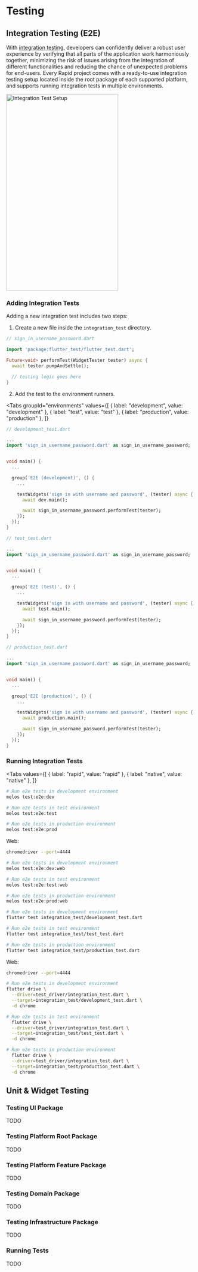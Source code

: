# Testing

## Integration Testing (E2E)

With [integration testing](https://docs.flutter.dev/cookbook/testing/integration/introduction), developers can confidently deliver a robust user experience by verifying that all parts of the application work harmoniously together, minimizing the risk of issues arising from the integration of different functionalities and reducing the chance of unexpected problems for end-users.
Every Rapid project comes with a ready-to-use integration testing setup located inside the root package of each supported platform, and supports running integration tests in multiple environments.

<Image
  src="assets/integration_test_setup.png"
  alt="Integration Test Setup"
  zoom={false}
  width="300"
  height="525"
  caption="Integration Test Setup."
/>

### Adding Integration Tests

Adding a new integration test includes two steps:

1. Create a new file inside the `integration_test` directory.

```dart
// sign_in_username_password.dart

import 'package:flutter_test/flutter_test.dart';

Future<void> performTest(WidgetTester tester) async {
  await tester.pumpAndSettle();

  // testing logic goes here
}
```

2. Add the test to the environment runners.

<Tabs
  groupId="environments"
  values={[
    { label: "development", value: "development" },
    { label: "test", value: "test" },
    { label: "production", value: "production" },
  ]}
>
<TabItem value="development">

```dart
// development_test.dart

...
import 'sign_in_username_password.dart' as sign_in_username_password;


void main() {
  ...

  group('E2E (development)', () {
    ...

    testWidgets('sign in with username and password', (tester) async {
      await dev.main();

      await sign_in_username_password.performTest(tester);
    });
  });
}
```

</TabItem>
<TabItem value="test">

```dart
// test_test.dart

...
import 'sign_in_username_password.dart' as sign_in_username_password;


void main() {
  ...

  group('E2E (test)', () {
    ...

    testWidgets('sign in with username and password', (tester) async {
      await test.main();

      await sign_in_username_password.performTest(tester);
    });
  });
}
```

</TabItem>
<TabItem value="production">

```dart
// production_test.dart

...
import 'sign_in_username_password.dart' as sign_in_username_password;


void main() {
  ...

  group('E2E (production)', () {
    ...

    testWidgets('sign in with username and password', (tester) async {
      await production.main();

      await sign_in_username_password.performTest(tester);
    });
  });
}
```

</TabItem>
</Tabs>

### Running Integration Tests

<Tabs
  values={[
    { label: "rapid", value: "rapid" },
    { label: "native", value: "native" },
  ]}
>
<TabItem value="rapid">

```bash
# Run e2e tests in development environment
melos test:e2e:dev

# Run e2e tests in test environment
melos test:e2e:test

# Run e2e tests in production environment
melos test:e2e:prod
```

Web:

```bash
chromedriver --port=4444
```

```bash
# Run e2e tests in development environment
melos test:e2e:dev:web

# Run e2e tests in test environment
melos test:e2e:test:web

# Run e2e tests in production environment
melos test:e2e:prod:web
```

</TabItem>
<TabItem value="native">

```bash
# Run e2e tests in development environment
flutter test integration_test/development_test.dart

# Run e2e tests in test environment
flutter test integration_test/test_test.dart

# Run e2e tests in production environment
flutter test integration_test/production_test.dart
```

Web:

```bash
chromedriver --port=4444
```

```bash
# Run e2e tests in development environment
flutter drive \
  --driver=test_driver/integration_test.dart \
  --target=integration_test/development_test.dart \
  -d chrome

# Run e2e tests in test environment
  flutter drive \
  --driver=test_driver/integration_test.dart \
  --target=integration_test/test_test.dart \
  -d chrome

# Run e2e tests in production environment
  flutter drive \
  --driver=test_driver/integration_test.dart \
  --target=integration_test/production_test.dart \
  -d chrome
```

</TabItem>
</Tabs>

## Unit & Widget Testing

### Testing UI Package

TODO

### Testing Platform Root Package

TODO

### Testing Platform Feature Package

TODO

### Testing Domain Package

TODO

### Testing Infrastructure Package

TODO

### Running Tests

TODO

